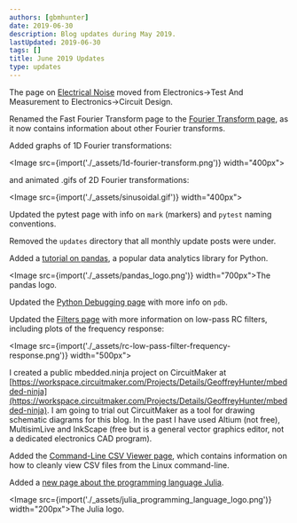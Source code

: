 ```yaml
---
authors: [gbmhunter]
date: 2019-06-30
description: Blog updates during May 2019.
lastUpdated: 2019-06-30
tags: []
title: June 2019 Updates
type: updates
---
```


The page on [Electrical Noise](/electronics/circuit-design/electrical-noise) moved from Electronics->Test And Measurement to Electronics->Circuit Design.

Renamed the Fast Fourier Transform page to the [Fourier Transform page](/programming/signal-processing/fourier-transforms), as it now contains information about other Fourier transforms.

Added graphs of 1D Fourier transformations:

<Image src={import('./_assets/1d-fourier-transform.png')} width="400px"></Image>

and animated .gifs of 2D Fourier transformations:

<Image src={import('./_assets/sinusoidal.gif')} width="400px"></Image>

Updated the pytest page with info on `mark` (markers) and `pytest` naming conventions.

Removed the `updates` directory that all monthly update posts were under.

Added a [tutorial on pandas](/programming/languages/python/pandas), a popular data analytics library for Python.

<Image src={import('./_assets/pandas_logo.png')} width="700px">The pandas logo.</Image>

Updated the [Python Debugging page](/programming/languages/python/python-debugging) with more info on `pdb`.

Updated the [Filters page](/electronics/circuit-design/analogue-filters) with more information on low-pass RC filters, including plots of the frequency response:

<Image src={import('./_assets/rc-low-pass-filter-frequency-response.png')} width="500px"></Image>

I created a public mbedded.ninja project on CircuitMaker at [https://workspace.circuitmaker.com/Projects/Details/GeoffreyHunter/mbedded-ninja](https://workspace.circuitmaker.com/Projects/Details/GeoffreyHunter/mbedded-ninja). I am going to trial out CircuitMaker as a tool for drawing schematic diagrams for this blog. In the past I have used Altium (not free), MultisimLive and InkScape (free but is a general vector graphics editor, not a dedicated electronics CAD program).

Added the [Command-Line CSV Viewer page](/programming/operating-systems/linux/command-line-csv-viewer), which contains information on how to cleanly view CSV files from the Linux command-line.

Added a [new page about the programming language Julia](/programming/languages/julia).

<Image src={import('./_assets/julia_programming_language_logo.png')} width="200px">The Julia logo.</Image>
